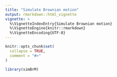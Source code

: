 ```yaml
---
title: "Simulate Brownian motion"
output: rmarkdown::html_vignette
vignette: >
  %\VignetteIndexEntry{Simulate Brownian motion}
  %\VignetteEngine{knitr::rmarkdown}
  %\VignetteEncoding{UTF-8}
---
```


```r
knitr::opts_chunk$set(
  collapse = TRUE,
  comment = "#>"
)
```

```r
library(simBrM)
```
